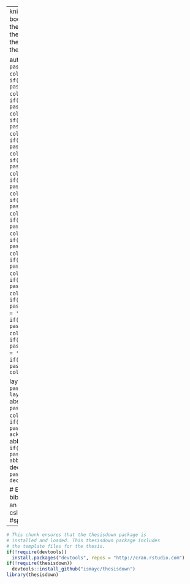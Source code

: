 <!-- index.Rmd version "20181202" -->

---
knit: "bookdown::render_book"
site: bookdown::bookdown_site
output: 
   thesisdown::thesis_pdf
#  thesisdown::thesis_word
#  thesisdown::thesis_gitbook
#  thesisdown::thesis_epub


author: |
  `r if(knitr:::is_latex_output()) paste(readLines("prelim/author.txt"), collapse = '\n  ')`
authorshort: |
  `r if(knitr:::is_latex_output()) paste(readLines("prelim/authorshort.txt"), collapse = '\n  ')`
advisor: |
  `r if(knitr:::is_latex_output()) paste(readLines("prelim/advisor.txt"), collapse = '\n  ')`
committee: |
  `r if(knitr:::is_latex_output()) paste(readLines("prelim/committee.txt"), collapse = '\n  ')`
department: |
  `r if(knitr:::is_latex_output()) paste(readLines("prelim/department.txt"), collapse = '\n  ')`
institution: |
  `r if(knitr:::is_latex_output()) paste(readLines("prelim/institution.txt"), collapse = '\n  ')`
title: |
  `r if(knitr:::is_latex_output()) paste(readLines("prelim/title.txt"), collapse = '\n  ')`
halftitle: |
  `r if(knitr:::is_latex_output()) paste(readLines("prelim/halftitle.txt"), collapse = '\n  ')`
degree: |
  `r if(knitr:::is_latex_output()) paste(readLines("prelim/degree.txt"), collapse = '\n  ')`
degreeshort: |
  `r if(knitr:::is_latex_output()) paste(readLines("prelim/degreeshort.txt"), collapse = '\n  ')`
education: |
  `r if(knitr:::is_latex_output()) paste(readLines("prelim/education.txt"), collapse = '\n  ')`
educationlong: |
  `r if(knitr:::is_latex_output()) paste(readLines("prelim/educationlong.txt"), collapse = '\n  ')`
year: |
  `r if(knitr:::is_latex_output()) paste(readLines("prelim/year.txt"), collapse = '\n  ')`
month: |
  `r if(knitr:::is_latex_output()) paste(readLines("prelim/month.txt"), collapse = '\n  ')`
city: |
  `r if(knitr:::is_latex_output()) paste(readLines("prelim/city.txt"), collapse = '\n  ')`
province: |
  `r if(knitr:::is_latex_output()) paste(readLines("prelim/province.txt"), collapse = '\n  ')`





layabstract: |
  `r if(knitr:::is_latex_output()) paste(readLines("chapter/00-layabstract.Rmd"), collapse = '\n  ')`
abstract: |
  `r if(knitr:::is_latex_output()) paste(readLines("chapter/00-abstract.Rmd"), collapse = '\n  ')`
acknowledgements: |
  `r if(knitr:::is_latex_output()) paste(readLines("chapter/00-acknowledgements.Rmd"), collapse = '\n  ')`
abbreviations: |
  `r if(knitr:::is_latex_output()) paste(readLines("chapter/00-abbreviations.Rmd"), collapse = '\n  ')`
declaration: |
  `r if(knitr:::is_latex_output()) paste(readLines("chapter/00-declaration.Rmd"), collapse = '\n  ')`
  
# Bibliography  
bibliography: [bib/thesis.bib]
# bibliography: [bib/thesis.bib,bib/otherbib.bib] an example of using multiple .bib files
csl: csl/apa.csl
lot: true
lof: true
#space_between_paragraphs: true
tables: yes
---

<!--
Above is the YAML (YAML Ain't Markup Language) header that includes a lot of metadata used to produce the document.  Be careful with spacing in this header!
-->

<!--
If you receive a duplicate label error after knitting, make sure to delete the index.Rmd file and then knit again.
-->

```r
# This chunk ensures that the thesisdown package is
# installed and loaded. This thesisdown package includes
# the template files for the thesis.
if(!require(devtools))
  install.packages("devtools", repos = "http://cran.rstudio.com")
if(!require(thesisdown))
  devtools::install_github("ismayc/thesisdown")
library(thesisdown)
```







